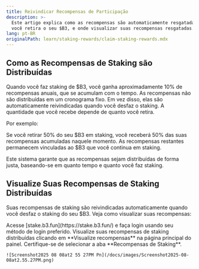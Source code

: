 ```yaml
---
title: Reivindicar Recompensas de Participação
description: >-
  Este artigo explica como as recompensas são automaticamente resgatadas quando
  você retira o seu $B3, e onde visualizar suas recompensas resgatadas.
lang: pt-BR
originalPath: learn/staking-rewards/claim-staking-rewards.mdx
---
```

## Como as Recompensas de Staking são Distribuídas

Quando você faz staking de \$B3, você ganha aproximadamente 10% de recompensas anuais, que se acumulam com o tempo. As recompensas não são distribuídas em um cronograma fixo. Em vez disso, elas são automaticamente reivindicadas quando você desfaz o staking. A quantidade que você recebe depende de quanto você retira.

Por exemplo:

Se você retirar 50% do seu \$B3 em staking, você receberá 50% das suas recompensas acumuladas naquele momento. As recompensas restantes permanecem vinculadas ao \$B3 que você continua em staking.

Este sistema garante que as recompensas sejam distribuídas de forma justa, baseando-se em quanto tempo e quanto você faz staking.

## Visualize Suas Recompensas de Staking Distribuídas

Suas recompensas de staking são reivindicadas automaticamente quando você desfaz o staking do seu \$B3. Veja como visualizar suas recompensas:

<Steps>
  <Step title="Navegue até o painel de staking">
    Acesse [stake.b3.fun](https://stake.b3.fun/) e faça login usando seu método de login preferido.
  </Step>
  <Step title="Visualize recompensas">
    Visualize suas recompensas de staking distribuídas clicando em **Visualize recompensas** na página principal do painel. Certifique-se de selecionar a aba **Recompensas de Staking**.

    ![Screenshot2025 08 08at2 55 27PM Pn](/docs/images/Screenshot2025-08-08at2.55.27PM.png)
  </Step>
</Steps>
